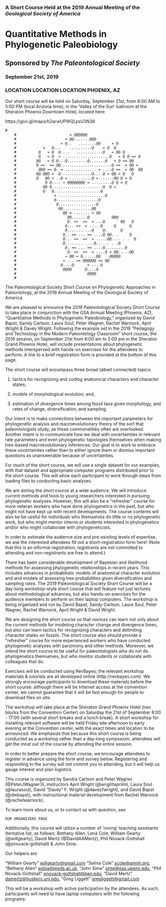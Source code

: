 ### A Short Course Held at the 2019 Annual Meeting of the *Geological Society of America*

# Quantitative Methods in Phylogenetic Paleobiology

## Sponsored by *The Paleontological Society*

### September 21st, 2019

### LOCATION LOCATION LOCATION PHOENIX, AZ


Our short course will be held on Saturday, September 21st, from 8:00 AM to 5:00 PM (local Arizona time), in the ‘Valley of the Sun’ ballroom at the Sheraton Phoenix Downtown Hotel, located here:

https://goo.gl/maps/h2arwUPWQLysU3N36 



```
#
	#                        = @@@@@@                         
	#                      = @@.......@@@                      
	#                    = @..   ........@@     = @              
	#            =   @...    ..........@    = @  @           
	#          @   = @  @....   ............@   = @@ @           
	#          @   = @  = .....................@   = @ @ == @        
	#         @@   = @ @...@.........@.......@   = @ == @@         
	#         @ ==  == @@.......................@ ==  = @@ =           
	#          @@@ == @. = .............. = ....@ ==  = @@  @@         
	#         @@ @@@ = .@..............@....@ = @@ = @   @         
	#         @   @@ = ..@ = ..........@ = ......@@ @ = @            
	#             @ @.... = @@@@@@@@ = .........@ @ = @            
	#            @@ @.......................@  @ =             
	#            @   @.....................@                 
	#                 = .....................@                 
	#                 @...................@                  
	#                  @.................@                   
	#                   @@.............@@                    
	#                     @@ = ....... = @@                      
	#                       @@.......@          @@@          
	#                       @. ==  ==  = ...@       @@   @         
	#                      @... ==  = .....@     @      @        
	#                      @...........@    @.      @        
	#                     @.. == ... == ....@ @@. .     @        
	#                     @... ==  ==  = .....@@.... . .  @        
	#                     @.............@...... . .@         
	#                      @. == ... == ....@.........@          
	#                       @. ==  ==  = ....@ = @@.....@@           
	#                      = @@ = @......@@    @@@@@             
	#                     = ... == @@@@@@ == @@                    
	#                    @....@      = ....@                   
	#                     @@@@      @....@                   
	#                                @@@@
	#
```



##########################

The Paleontological Society Short Course on Phylogenetic Approaches in Paleontology, at the 2019 Annual Meeting of the Geological Society of America




We are pleased to announce the 2019 Paleontological Society Short Course to take place in conjunction with the GSA Annual Meeting (Phoenix, AZ), “Quantitative Methods in Phylogenetic Paleobiology,” organized by David Bapst, Sandy Carlson, Laura Soul, Peter Wagner, Rachel Warnock, April Wright & Davey Wright.  Following the example set in the 2018 “Pedagogy and Technology in the Modern Paleontology Classroom” short course, the 2019 session, on September 21st from 8:00 am to 5:00 pm in the Sheraton Grand Phoenix Hotel, will include presentations about phylogenetic methods interspersed with hands-on exercises for the attendees to perform.  A link to a brief registration form is provided at the bottom of this page. 

The short course will encompass three broad (albeit connected) topics:

1) tactics for recognizing and coding anatomical characters and character states;

2) models of morphological evolution; and,

3) estimation of divergence times among fossil taxa given morphology, and rates of change, diversification, and sampling.  

Our intent is to make connections between the important parameters for phylogenetic analysis and macroevolutionary theory of the sort that paleontologists study, as these commonalities often are overlooked.  Another intent is to communicate how we deal with uncertainties in relevant rate parameters and even phylogenetic topologies themselves when making tree-based macroevolutionary inferences. Our goal is to work to embrace these uncertainties rather than to either ignore them or dismiss important questions as unanswerable because of uncertainties.  

For much of the short course, we will use a single dataset for our examples, with that dataset and appropriate computer programs distributed prior to the short course.  This will allow each participant to work through steps from loading files to conducting basic analyses.

We are aiming the short course at a wide audience.  We will introduce current methods and tools to young researchers interested in pursuing phylogenetic analyses.  However, this will also be a “refresher” course for more veteran workers who have done phylogenetics in the past, but who might not have kept up with recent developments.  The course contents will also be be useful for individuals who themselves do little or no phylogenetic work, but who might mentor interns or students interested in phylogenetics and/or who might collaborate with phylogeneticists.  

In order to estimate the audience size and pre-existing levels of expertise, we ask the interested attendees fill out a short-registration form here! (Note that this is an informal registration; registrants are not committed to attending and non-registrants are free to attend.)

#######################

There has been considerable development of Bayesian and likelihood methods for assessing phylogenetic relationships in recent years.  This includes advances in probabilistic models of anatomical character evolution and and models of assessing tree probabilities given diversification and sampling rates.  The 2019 Paleontological Society Short Course will be a day-long workshop-style short course that will feature not just lectures about methodological advances, but also hands-on exercises for the audience members to perform on their laptop computers. The workshop is being organized and run by David Bapst, Sandy Carlson, Laura Soul, Peter Wagner, Rachel Warnock, April Wright & David Wright.

We are designing the short course so that novices can learn not only about the current methods for modeling character change and divergence times, but also can learn tactics for recognizing characters and delimiting character states on fossils. The short course also should provide a "refresher" course for more experienced workers who have conducted phylogenetic analyses with parsimony and other methods.  Moreover, we intend the short course to be useful for paleontologists who do not do phylogenetics themselves, but who mentor students or collaborate with colleagues that do.
 
Exercises will be conducted using RevBayes; the relevant workshop materials & tutorials are all developed online (http://revbayes.com).  We strongly encourage participants to download these materials before the short course: although there will be Internet access at the convention center, we cannot guarantee that it will be fast enough for people to download files on site.

The workshop will take place at the Sheraton Grand Phoenix Hotel (two blocks from the Convention Center) on Saturday the 21st of September 8:00 - 17:00 (with several short breaks and a lunch break). A short workshop for installing relevant software will be held Friday late afternoon to early evening at the Convention center, with the exact times and location to be announced.  We emphasize that because this short course is being conducted as a workshop rather than a day-long symposium, attendees will get the most out of the course by attending the entire session.   

In order to better prepare the short course, we encourage attendees to register in advance using the form and survey below.  Registering and responding to the survey will not commit you to attending, but it will help us gauge interest and plan logistics.  



############################



This course is organized by Sandra Carlson and Peter Wagner (@PeterJWagner3), instructors April Wright (@wrightaprilm), Laura Soul (@laurasoul), David "Davey" F. Wright (@daveyfwright), and David Bapst (@dwbapst), with instructional material development from Rachel Warnock (@rachelwarnock). 

To learn more about us, or to contact us with question, see 

	OUR ORGANIZERS PAGE




Additionally, this course will utilize a number of 'roving' teaching assistants (tentative list, as follows: Bethany Allen, Lena Cole, William Gearty (@willgearty), David Mertz (@DavidAAMertz), Phil Novack-Gottshall (@pnovack-gottshall) & John Sime.  

Our helpers are



"William Gearty" <willgearty@gmail.com>
“Selina Cole” <scole@amnh.org>, 
"Bethany Allen" <eebja@leeds.ac.uk>, 
"John Sime" <sime@sas.upenn.edu>, 
“Phil Novack-Gottshall" <pnovack-gottshall@ben.edu>, 
 "David Mertz" <damertz@huskers.unl.edu>,
“Greg Liggett” <gregliggett@gmail.com> 
    






This will be a workshop with active participation by the attendees.  As such, participants will need to have laptop computers with the following programs: 
	



